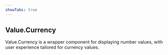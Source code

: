 ```yaml
---
showTabs: true
---
```


## Value.Currency

Value.Currency is a wrapper component for displaying number values, with user experience tailored for currency values.
